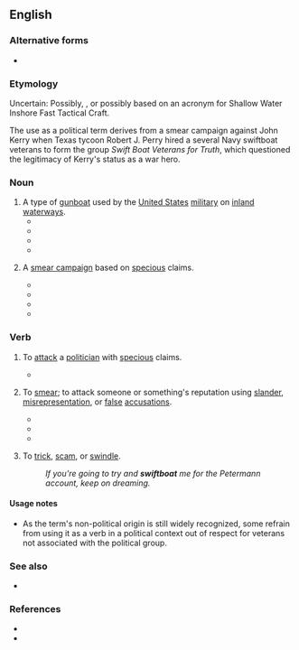 {{also|swift boat}}
==English==

===Alternative forms===
* {{l|en|swift boat}}

===Etymology===
Uncertain: Possibly, {{compound|en|swift|boat}}, or possibly based on an acronym for Shallow Water Inshore Fast Tactical Craft. 

The use as a political term derives from a smear campaign against John Kerry when Texas tycoon Robert J. Perry hired a several Navy swiftboat veterans to form the group ''Swift Boat Veterans for Truth'', which questioned the legitimacy of Kerry's status as a war hero.

===Noun===
{{en-noun}}

# A type of [[gunboat]] used by the [[United States]] [[military]] on [[inland]] [[waterway]]s.
#* {{quote-book|year=1973 |title=Report or distort?  |author=Glenn MacDonald  |page=116 |ISBN= |passage=The men narrowly missed death when the '''swiftboat''' in front of theirs took a direct hit from a Communist rocket-propelled grenade. }}
#* {{quote-book|year=1999|title=WLA: War, Literature & the Arts  |author= |page=289 |ISBN= |passage=Kilgore represents one of Willard's guides into the heart of darkness. The '''swiftboat''' captain represents another. }}
#* {{quote-book|year=2006|title=Writing Naturally: A Memoir  |author=William Sargent  |page=5 |ISBN=1584654686 |passage=We felt like Athenian sailors waiting for Persian triremes to blunder into the straits of Messina, but we were probably more like Vietcong irregulars waiting to ambush American '''swiftboat''' captains. }}
#* {{quote-book|year=2008|title=To set the record straight |author=Scott Swett & ‎Tim Ziegler  |page= |ISBN= |passage=When I was serving on a '''swiftboat''' in Vietnam, my crewmates and I had a dog we called VC. We all took care of him, and he stayed with us and loved riding on the '''swiftboat''' deck. }}
# {{lb|en|usually used attributively}} A [[smear campaign]] based on [[specious]] claims.
#* {{quote-book|year=2007|title=Framing the Debate |author=Jeffrey Feldman  |page= |ISBN= 0977197298|passage=Lately, however, Republican '''swiftboat''' attacks have begun to fall short. }}
#* {{quote-book|year=2008 |title=Opposition Research: Stealing The White House |author=JB Azneer & ‎D R Spice  |page= |ISBN=161842582X |passage=So I saw this '''swiftboat''' TV attack on Jefferson.  }}
#* {{quote-book|year=2011 |title=Globalisation and Ecological Integrity in Science and International Law |author=Laura Westra, ‎Klaus Bosselman, ‎Colin Soskolne  |page= |ISBN=1443828335 |passage=The '''Swiftboat''' strategy aims at hitting the target at his/her perceived area of strength, to discredit and degrade what would have been a political advantage. }}
#* {{quote-book|year=2013|title=The Hockey Stick and the Climate Wars: Dispatches from the Front Lines |author=Michael E. Mann  |page= |ISBN=0231152558 |passage=Morano went on to become the pit bull of the climate change denial movement, launching '''swiftboat'''-like attacks as before, but this time directed against climate science and climate scientists. }}

===Verb===
{{en-verb}}

# {{lb|en|US|politics|pejorative|transitive}} To [[attack]] a [[politician]] with [[specious]] claims.
#* {{quote-book|year=2015|title=Killing the Messenger |author=David Brock  |page= |ISBN=1455533742 |passage=No one should have been surprised that the Republicans would try to '''swiftboat''' Hillary in 2016, turning an accomplished diplomat into a feckless bungler who lied to cover up her own failures. }}
# {{lb|en|by extension}} To [[smear]]; to attack someone or something's reputation using [[slander]], [[misrepresentation]], or [[false]] [[accusation]]s. 
#* {{quote-journal|date=January 7, 2013|work=Adweek |title=The Man From Oz Finds Religion  |author=Sam Thielman|volume=|number=|passage=The Borgia family has had such a bad reputation over all these hundreds of years. Some of it is merited, and for some of it, they were '''swiftboated'''. The cardinals hired writers to write bad things about them.}}
#* {{quote-journal|date=January 27, 2014|work=Daily Beast |title=The Woody Allen Allegations: Not So Fast  |author=Robert B. Weide|volume=|number=|passage=My wife suggested that in absence of a response by Woody, he was being '''swiftboated'''.}}
#* {{quote-book|year=2016 |title=The Oliver Stone Experience  |author=Matt Zoller Seitz  |page=192 |ISBN=1613128142 |passage=So you were '''swiftboated'''? I was about to be! I was about to be! No, I just said, That's bullshit—first of all, it's William Oliver Stone. And then Dale went back for the files and found them. I did have a record that they couldn't expunge.  }}
# {{rfv-sense|en}} {{lb|en|slang|transitive}} To [[trick]], [[scam]], or [[swindle]].
#: ''If you're going to try and '''swiftboat''' me for the Petermann account, keep on dreaming.''

====Usage notes====
* As the term's non-political origin is still widely recognized, some refrain from using it as a verb in a political context out of respect for veterans not associated with the political group.

===See also===
* {{l|en|bork}}

===References===
* {{pedia|swiftboating}}
* {{R:OneLook}}